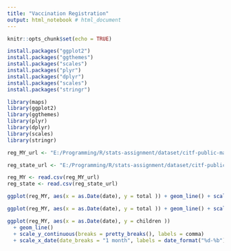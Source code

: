```yaml
---
title: "Vaccination Registration"
output: html_notebook # html_document
---
```


```r
knitr::opts_chunk$set(echo = TRUE)
```

```r
install.packages("ggplot2")
install.packages("ggthemes")
install.packages("scales")
install.packages("plyr")
install.packages("dplyr")
install.packages("scales")
install.packages("stringr")
```

```r
library(maps)
library(ggplot2)
library(ggthemes)
library(plyr)
library(dplyr)
library(scales)
library(stringr)
```

```r

reg_MY_url <- "E:/Programming/R/stats-assignment/dataset/citf-public-main/registration/vaxreg_malaysia.csv"

reg_state_url <- "E:/Programming/R/stats-assignment/dataset/citf-public-main/registration/vaxreg_state.csv"

reg_MY <- read.csv(reg_MY_url)
reg_state <- read.csv(reg_state_url)
```

```r
ggplot(reg_MY, aes(x = as.Date(date), y = total )) + geom_line() + scale_y_continuous(expand = c(0,0), breaks = pretty_breaks(), labels = comma) + scale_x_date(date_breaks = "1 month", labels = date_format("%d-%b"))

ggplot(reg_MY, aes(x = as.Date(date), y = total )) + geom_line() + scale_y_continuous(breaks = pretty_breaks(), labels = comma) + scale_x_date(date_breaks = "1 month", labels = date_format("%d-%b"))
```

```r
ggplot(reg_MY, aes(x = as.Date(date), y = children ))
  + geom_line()
  + scale_y_continuous(breaks = pretty_breaks(), labels = comma)
  + scale_x_date(date_breaks = "1 month", labels = date_format("%d-%b"))
```
